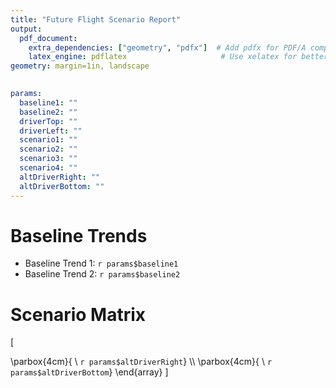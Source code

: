 ```yaml
---
title: "Future Flight Scenario Report"
output: 
  pdf_document:
    extra_dependencies: ["geometry", "pdfx"]  # Add pdfx for PDF/A compliance
    latex_engine: pdflatex                     # Use xelatex for better font support
geometry: margin=1in, landscape

  
params:
  baseline1: ""
  baseline2: ""
  driverTop: ""
  driverLeft: ""
  scenario1: ""
  scenario2: ""
  scenario3: ""
  scenario4: ""
  altDriverRight: ""
  altDriverBottom: ""
---
```


# Baseline Trends

- Baseline Trend 1: `r params$baseline1`
- Baseline Trend 2: `r params$baseline2`

# Scenario Matrix

\[
\begin{array}{c}
\parbox{4cm}{\centering \textbf{Driver 1} \\ `r params$driverTop`} \\\\
\hspace{10mm}
\parbox{4cm}{\centering \textbf{Driver 2} \\ `r params$driverLeft`}
\hspace{2mm}
\begin{array}{|l|l|}
\hline
\textbf{Scenario 1} & \textbf{Scenario 2} \\
\parbox{6cm}{`r params$scenario1`} & \parbox{6cm}{`r params$scenario2`} \\
\hline
\textbf{Scenario 3} & \textbf{Scenario 4} \\
\parbox{6cm}{`r params$scenario3`} & \parbox{6cm}{`r params$scenario4`} \\
\hline
\end{array}
\hspace{2mm} 
\parbox{4cm}{\centering \textbf{Alternative Driver 2} \\ `r params$altDriverRight`} \\\\
\hspace{2mm} 
\parbox{4cm}{\centering \textbf{Alternative Driver 1} \\ `r params$altDriverBottom`} 
\end{array}
\]
